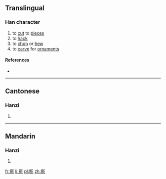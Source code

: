 {{also|斲}}
==Translingual==

===Han character===
{{Han char|rn=69|rad=斤|as=13|sn=17|four=|canj=竹一竹一中 (HMHML)}}

# to [[cut]] to [[piece]]s
# to [[hack]]
# to [[chop]] or [[hew]]
# to [[carve]] for [[ornament]]s

====References====
* {{Han ref|kx=0480.310|dkj=13604|dj=0841.180|hdz=32028.060|uh=65B5|ud=26037}}

----

==Cantonese==

===Hanzi===
{{yue-hanzi|jyut=[[zoek3]]|y=jeuk3}}

# {{defn|lang=yue|sort=斤13}}

----

==Mandarin==

===Hanzi===
{{cmn-hanzi|pin=[[zhuó]] ([[zhuo2]])|wg=cho<sup>2</sup>}}

# {{defn|lang=cmn|sort=斤13}}

[[fr:斵]]
[[li:斵]]
[[pl:斵]]
[[zh:斵]]
